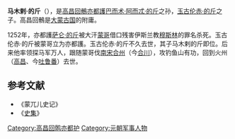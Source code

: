 '''马木剌·的斤'''（{{bd||？|1265年||catIdx=M}}），是[[高昌回鶻|高昌回鶻]][[亦都護|亦都護]][[巴而术·阿而忒·的斤|巴而术·阿而忒·的斤]]之孙，[[玉古伦赤·的斤|玉古伦赤·的斤]]之子。高昌回鶻是[[大蒙古国|大蒙古国]]的附庸。

1252年，亦都護[[萨仑·的斤|萨仑·的斤]]被大汗[[蒙哥|蒙哥]]借口残害伊斯兰教[[穆斯林|穆斯林]]的罪名杀死。玉古伦赤·的斤被蒙哥立为亦都護。玉古伦赤·的斤不久去世，其子马木剌的斤即位。后来他率领探马军万人，跟随蒙哥伐[[南宋|南宋]][[合州|合州]]（今[[合川|合川]]），攻钓鱼山有功，回到火州（[[高昌|高昌]]、今[[吐鲁番|吐鲁番]]）去世。

==参考文献==
*《蒙兀儿史记》
*《[[史集|史集]]》
{{start box}}
{{s-before|[[玉古伦赤·的斤|玉古伦赤·的斤]]}}
{{s-title|[[高昌回鶻|高昌回鶻]][[亦都護|亦都護]]|1250年代—1265年}}
{{s-after|[[火赤哈儿·的斤|火赤哈儿·的斤]]}}
{{end box}}

[[Category:高昌回鹘亦都护|Category:高昌回鹘亦都护]]
[[Category:元朝军事人物|Category:元朝军事人物]]